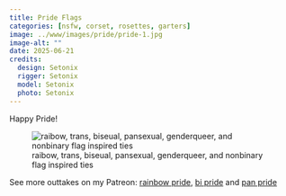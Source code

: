 ```yaml
---
title: Pride Flags
categories: [nsfw, corset, rosettes, garters]
image: ../www/images/pride/pride-1.jpg
image-alt: ""
date: 2025-06-21
credits: 
  design: Setonix
  rigger: Setonix
  model: Setonix
  photo: Setonix
---
```


Happy Pride! 

![raibow, trans, biseual, pansexual, genderqueer, and nonbinary flag  inspired ties](../www/images/composites/pride.jpg)

See more outtakes on my Patreon: [rainbow pride](https://www.patreon.com/posts/pride-flag-pilot-129104293), [bi pride](https://www.patreon.com/posts/bisexual-pride-131184206) and [pan pride](https://www.patreon.com/posts/pansexual-flag-131584062)
